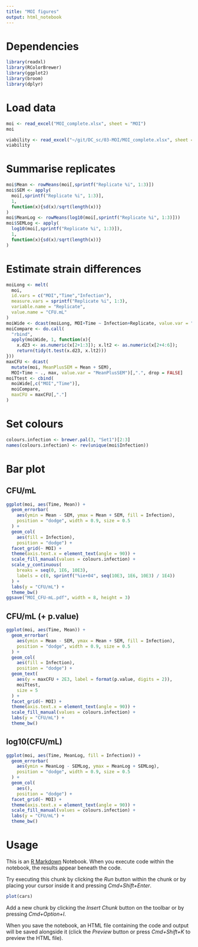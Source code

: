 ```yaml
---
title: "MOI figures"
output: html_notebook
---
```


# Dependencies

```r
library(readxl)
library(RColorBrewer)
library(ggplot2)
library(broom)
library(dplyr)
```


# Load data

```r
moi <- read_excel("MOI_complete.xlsx", sheet = "MOI")
moi
```

```r
viability <- read_excel("~/git/DC_sc/03-MOI/MOI_complete.xlsx", sheet = "Viability")
viability
```

# Summarise replicates

```r
moi$Mean <- rowMeans(moi[,sprintf("Replicate %i", 1:3)])
moi$SEM <- apply(
  moi[,sprintf("Replicate %i", 1:3)],
  1,
  function(x){sd(x)/sqrt(length(x))}
)
moi$MeanLog <- rowMeans(log10(moi[,sprintf("Replicate %i", 1:3)]))
moi$SEMLog <- apply(
  log10(moi[,sprintf("Replicate %i", 1:3)]),
  1,
  function(x){sd(x)/sqrt(length(x))}
)
```

# Estimate strain differences

```r
moiLong <- melt(
  moi,
  id.vars = c("MOI","Time","Infection"),
  measure.vars = sprintf("Replicate %i", 1:3),
  variable.name = "Replicate",
  value.name = "CFU.mL"
)
moiWide <- dcast(moiLong, MOI+Time ~ Infection+Replicate, value.var = "CFU.mL")
moiCompare <- do.call(
  "rbind",
  apply(moiWide, 1, function(x){
    x.d23 <- as.numeric(x[2+1:3]); x.lt2 <- as.numeric(x[2+4:6]);
    return(tidy(t.test(x.d23, x.lt2)))
}))
maxCFU <- dcast(
  mutate(moi, MeanPlusSEM = Mean + SEM),
  MOI+Time ~ ., max, value.var = "MeanPlusSEM")[,".", drop = FALSE]
moiTtest <- cbind(
  moiWide[,c("MOI","Time")],
  moiCompare,
  maxCFU = maxCFU[,"."]
)
```

# Set colours

```r
colours.infection <- brewer.pal(3, "Set1")[2:3]
names(colours.infection) <- rev(unique(moi$Infection))
```

# Bar plot {.tabset}

## CFU/mL

```r
ggplot(moi, aes(Time, Mean)) +
  geom_errorbar(
    aes(ymin = Mean - SEM, ymax = Mean + SEM, fill = Infection),
    position = "dodge", width = 0.9, size = 0.5
  ) +
  geom_col(
    aes(fill = Infection),
    position = "dodge") +
  facet_grid(~ MOI) +
  theme(axis.text.x = element_text(angle = 90)) +
  scale_fill_manual(values = colours.infection) +
  scale_y_continuous(
    breaks = seq(0, 1E6, 10E3),
    labels = c(0, sprintf("%ie+04", seq(10E3, 1E6, 10E3) / 1E4))
  ) +
  labs(y = "CFU/mL") +
  theme_bw()
ggsave("MOI_CFU-mL.pdf", width = 8, height = 3)
```

## CFU/mL (+ p.value)

```r
ggplot(moi, aes(Time, Mean)) +
  geom_errorbar(
    aes(ymin = Mean - SEM, ymax = Mean + SEM, fill = Infection),
    position = "dodge", width = 0.9, size = 0.5
  ) +
  geom_col(
    aes(fill = Infection),
    position = "dodge") +
  geom_text(
    aes(y = maxCFU + 2E3, label = format(p.value, digits = 2)),
    moiTtest,
    size = 5
  ) +
  facet_grid(~ MOI) +
  theme(axis.text.x = element_text(angle = 90)) +
  scale_fill_manual(values = colours.infection) +
  labs(y = "CFU/mL") +
  theme_bw()
```

## log10(CFU/mL)

```r
ggplot(moi, aes(Time, MeanLog, fill = Infection)) +
  geom_errorbar(
    aes(ymin = MeanLog - SEMLog, ymax = MeanLog + SEMLog),
    position = "dodge", width = 0.9, size = 0.5
  ) +
  geom_col(
    aes(),
    position = "dodge") +
  facet_grid(~ MOI) +
  theme(axis.text.x = element_text(angle = 90)) +
  scale_fill_manual(values = colours.infection) +
  labs(y = "CFU/mL") +
  theme_bw()
```

# Usage

This is an [R Markdown](http://rmarkdown.rstudio.com) Notebook. When you execute code within the notebook, the results appear beneath the code. 

Try executing this chunk by clicking the *Run* button within the chunk or by placing your cursor inside it and pressing *Cmd+Shift+Enter*. 

```r
plot(cars)
```

Add a new chunk by clicking the *Insert Chunk* button on the toolbar or by pressing *Cmd+Option+I*.

When you save the notebook, an HTML file containing the code and output will be saved alongside it (click the *Preview* button or press *Cmd+Shift+K* to preview the HTML file).
